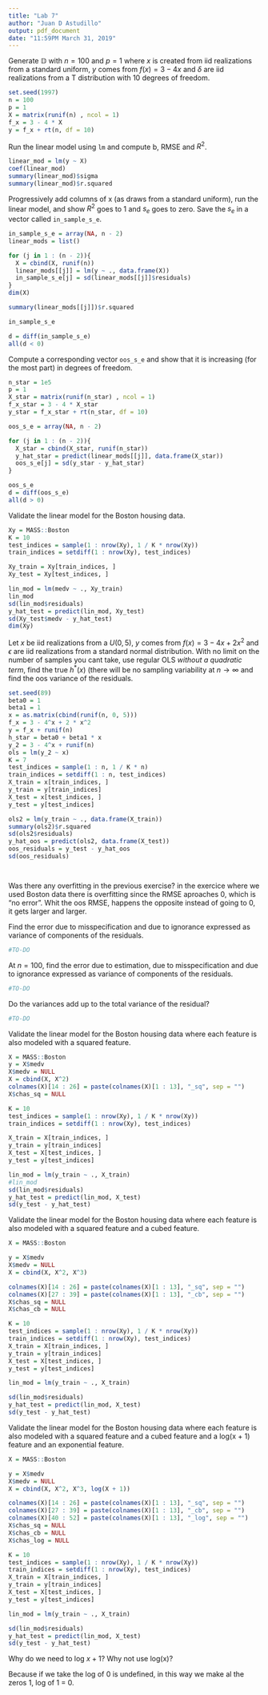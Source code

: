 ---
title: "Lab 7"
author: "Juan D Astudillo"
output: pdf_document
date: "11:59PM March 31, 2019"
---

Generate $\mathbb{D}$ with $n = 100$ and $p = 1$ where $x$ is created from iid realizations from a standard uniform, $y$ comes from $f(x) = 3 - 4x$ and $\delta$ are iid realizations from a T distribution with 10 degrees of freedom.

```{r}
set.seed(1997)
n = 100
p = 1
X = matrix(runif(n) , ncol = 1)
f_x = 3 - 4 * X
y = f_x + rt(n, df = 10)
```

Run the linear model using `lm` and compute b, RMSE and $R^2$.

```{r}
linear_mod = lm(y ~ X)
coef(linear_mod)
summary(linear_mod)$sigma
summary(linear_mod)$r.squared
```

Progressively add columns of x (as draws from a standard uniform), run the linear model, and show $R^2$ goes to 1 and $s_e$ goes to zero. Save the $s_e$ in a vector called `in_sample_s_e`.

```{r}
in_sample_s_e = array(NA, n - 2)
linear_mods = list()

for (j in 1 : (n - 2)){
  X = cbind(X, runif(n))
  linear_mods[[j]] = lm(y ~ ., data.frame(X))
  in_sample_s_e[j] = sd(linear_mods[[j]]$residuals)
}
dim(X)

summary(linear_mods[[j]])$r.squared

in_sample_s_e

d = diff(in_sample_s_e)
all(d < 0)
```

Compute a corresponding vector `oos_s_e` and show that it is increasing (for the most part) in degrees of freedom.

```{r}

n_star = 1e5
p = 1
X_star = matrix(runif(n_star) , ncol = 1)
f_x_star = 3 - 4 * X_star
y_star = f_x_star + rt(n_star, df = 10)

oos_s_e = array(NA, n - 2)

for (j in 1 : (n - 2)){
  X_star = cbind(X_star, runif(n_star))
  y_hat_star = predict(linear_mods[[j]], data.frame(X_star)) 
  oos_s_e[j] = sd(y_star - y_hat_star)
}

oos_s_e
d = diff(oos_s_e)
all(d > 0)


```

Validate the linear model for the Boston housing data.

```{r}
Xy = MASS::Boston
K = 10
test_indices = sample(1 : nrow(Xy), 1 / K * nrow(Xy))
train_indices = setdiff(1 : nrow(Xy), test_indices)

Xy_train = Xy[train_indices, ]
Xy_test = Xy[test_indices, ]

lin_mod = lm(medv ~ ., Xy_train)
lin_mod
sd(lin_mod$residuals)
y_hat_test = predict(lin_mod, Xy_test)
sd(Xy_test$medv - y_hat_test)
dim(Xy)
```


Let $x$ be iid realizations from a $U(0, 5)$, $y$ comes from $f(x) = 3 - 4x + 2x^2$ and $\epsilon$ are iid realizations from a standard normal distribution. With no limit on the number of samples you cant take, use regular OLS _without a quadratic term_, find the true $h^*(x)$ (there will be no sampling variability at $n \rightarrow \infty$ and find the oos variance of the residuals.

```{r}
set.seed(89)
beta0 = 1
beta1 = 1
x = as.matrix(cbind(runif(n, 0, 5)))
f_x = 3 - 4^x + 2 * x^2
y = f_x + runif(n)
h_star = beta0 + beta1 * x
y_2 = 3 - 4^x + runif(n)
ols = lm(y_2 ~ x)
K = 7
test_indices = sample(1 : n, 1 / K * n)
train_indices = setdiff(1 : n, test_indices)
X_train = x[train_indices, ]
y_train = y[train_indices]
X_test = x[test_indices, ]
y_test = y[test_indices]

ols2 = lm(y_train ~ ., data.frame(X_train))
summary(ols2)$r.squared
sd(ols2$residuals)
y_hat_oos = predict(ols2, data.frame(X_test))
oos_residuals = y_test - y_hat_oos
sd(oos_residuals)




```

Was there any overfitting in the previous exercise?
in the exercice where we used Boston data there is overfitting since the RMSE aproaches 0, which is "no error". Whit the oos RMSE, happens the opposite instead of going to 0, it gets larger and larger.  

Find the error due to misspecification and due to ignorance expressed as variance of components of the residuals.

```{r}
#TO-DO
```

At $n = 100$, find the error due to estimation, due to misspecification and due to ignorance expressed as variance of components of the residuals.


```{r}
#TO-DO
```

Do the variances add up to the total variance of the residual?


```{r}
#TO-DO
```


Validate the linear model for the Boston housing data where each feature is also modeled with a squared feature.

```{r}
X = MASS::Boston
y = X$medv
X$medv = NULL
X = cbind(X, X^2)
colnames(X)[14 : 26] = paste(colnames(X)[1 : 13], "_sq", sep = "") 
X$chas_sq = NULL

K = 10
test_indices = sample(1 : nrow(Xy), 1 / K * nrow(Xy))
train_indices = setdiff(1 : nrow(Xy), test_indices)

X_train = X[train_indices, ]
y_train = y[train_indices]
X_test = X[test_indices, ]
y_test = y[test_indices]

lin_mod = lm(y_train ~ ., X_train)
#lin_mod
sd(lin_mod$residuals)
y_hat_test = predict(lin_mod, X_test)
sd(y_test - y_hat_test)

```

Validate the linear model for the Boston housing data where each feature is also modeled with a squared feature and a cubed feature.

```{r}
X = MASS::Boston

y = X$medv
X$medv = NULL
X = cbind(X, X^2, X^3)

colnames(X)[14 : 26] = paste(colnames(X)[1 : 13], "_sq", sep = "")
colnames(X)[27 : 39] = paste(colnames(X)[1 : 13], "_cb", sep = "")
X$chas_sq = NULL
X$chas_cb = NULL

K = 10
test_indices = sample(1 : nrow(Xy), 1 / K * nrow(Xy))
train_indices = setdiff(1 : nrow(Xy), test_indices)
X_train = X[train_indices, ]
y_train = y[train_indices]
X_test = X[test_indices, ]
y_test = y[test_indices]

lin_mod = lm(y_train ~ ., X_train)

sd(lin_mod$residuals)
y_hat_test = predict(lin_mod, X_test)
sd(y_test - y_hat_test)
```

Validate the linear model for the Boston housing data where each feature is also modeled with a squared feature and a cubed feature and a log(x + 1) feature and an exponential feature. 

```{r}
X = MASS::Boston

y = X$medv
X$medv = NULL
X = cbind(X, X^2, X^3, log(X + 1))

colnames(X)[14 : 26] = paste(colnames(X)[1 : 13], "_sq", sep = "")
colnames(X)[27 : 39] = paste(colnames(X)[1 : 13], "_cb", sep = "")
colnames(X)[40 : 52] = paste(colnames(X)[1 : 13], "_log", sep = "")
X$chas_sq = NULL
X$chas_cb = NULL
X$chas_log = NULL

K = 10
test_indices = sample(1 : nrow(Xy), 1 / K * nrow(Xy))
train_indices = setdiff(1 : nrow(Xy), test_indices)
X_train = X[train_indices, ]
y_train = y[train_indices]
X_test = X[test_indices, ]
y_test = y[test_indices]

lin_mod = lm(y_train ~ ., X_train)

sd(lin_mod$residuals)
y_hat_test = predict(lin_mod, X_test)
sd(y_test - y_hat_test)
```

Why do we need to log $x + 1$? Why not use log(x)?

Because if we take the log of 0 is undefined, in this way we make al the zeros 1, log of 1 = 0. 












